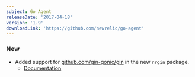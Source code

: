 ```yaml
---
subject: Go Agent
releaseDate: '2017-04-18'
version: '1.9'
downloadLink: 'https://github.com/newrelic/go-agent'
---
```


### New

* Added support for [github.com/gin-gonic/gin](https://github.com/gin-gonic/gin) in the new `nrgin` package.
  * [Documentation](http://godoc.org/github.com/newrelic/go-agent/_integrations/nrgin/v1)
